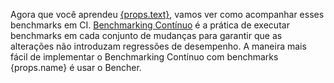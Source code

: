 Agora que você aprendeu <a href={props.url}>{props.text}</a>, vamos ver como acompanhar esses benchmarks em CI. [Benchmarking Contínuo][continuous benchmarking] é a prática de executar benchmarks em cada conjunto de mudanças para garantir que as alterações não introduzam regressões de desempenho. A maneira mais fácil de implementar o Benchmarking Contínuo com benchmarks {props.name} é usar o Bencher.

[learn criterion]: /pt/learn/benchmarking/rust/criterion
[continuous benchmarking]: /pt/docs/explanation/continuous-benchmarking/